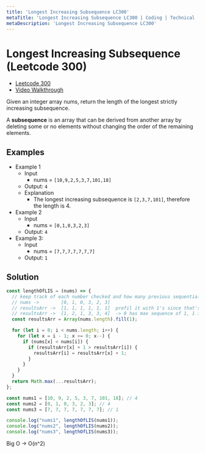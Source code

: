 ```yaml
---
title: 'Longest Increasing Subsequence LC300'
metaTitle: 'Longest Increasing Subsequence LC300 | Coding | Technical | Interview Prep | Tiffany Lea'
metaDescription: 'Longest Increasing Subsequence LC300'
---
```


# Longest Increasing Subsequence (Leetcode 300)

- [Leetcode 300](https://leetcode.com/problems/longest-increasing-subsequence/)
- [Video Walkthrough](https://www.youtube.com/watch?v=IftXURT0kq4)

Given an integer array nums, return the length of the longest strictly increasing
subsequence.

A **subsequence** is an array that can be derived from another array by deleting some or no elements without changing the order of the remaining elements.

## Examples
- Example 1
  - Input
    - nums = `[10,9,2,5,3,7,101,18]`
  - Output: `4`
  - Explanation
    - The longest increasing subsequence is `[2,3,7,101]`, therefore the length is 4.
- Example 2
  - Input
    - nums = `[0,1,0,3,2,3]`
  - Output: `4`
- Example 3:
  - Input
    - nums = `[7,7,7,7,7,7,7]`
  - Output: `1`

## Solution

```javascript
const lengthOfLIS = (nums) => {
  // keep track of each number checked and how many previous sequential numbers
  // nums ->        [0, 1, 0, 3, 2, 3]
  // resultsArr ->  [1, 1, 1, 1, 1, 1]  prefil it with 1's since that's the min sequence including itself
  // resultsArr ->  [1, 2, 1, 3, 3, 4]  -> 0 has max sequence of 1, 1 is greater than prev 0 so it has max of 2...
  const resultsArr = Array(nums.length).fill(1);

  for (let i = 0; i < nums.length; i++) {
    for (let x = i - 1; x >= 0; x--) {
      if (nums[x] < nums[i]) {
        if (resultsArr[x] + 1 > resultsArr[i]) {
          resultsArr[i] = resultsArr[x] + 1;
        }
      }
    }
  }
  return Math.max(...resultsArr);
};

const nums1 = [10, 9, 2, 5, 3, 7, 101, 18]; // 4
const nums2 = [0, 1, 0, 3, 2, 3]; // 4
const nums3 = [7, 7, 7, 7, 7, 7, 7]; // 1

console.log("nums1", lengthOfLIS(nums1));
console.log("nums2", lengthOfLIS(nums2));
console.log("nums3", lengthOfLIS(nums3));
```

Big O -> O(n^2)
